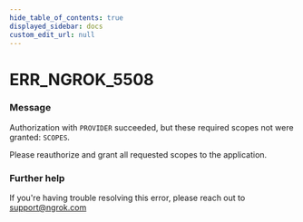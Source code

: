 ```yaml
---
hide_table_of_contents: true
displayed_sidebar: docs
custom_edit_url: null
---
```



# ERR_NGROK_5508

### Message

Authorization with `PROVIDER` succeeded, but these required scopes not were granted: `SCOPES`.

Please reauthorize and grant all requested scopes to the application.

### Further help

If you're having trouble resolving this error, please reach out to [support@ngrok.com](mailto:support@ngrok.com?subject=Help%20with%20ERR_NGROK_5508)

<ErrorDetails error="err_ngrok_5508" />
